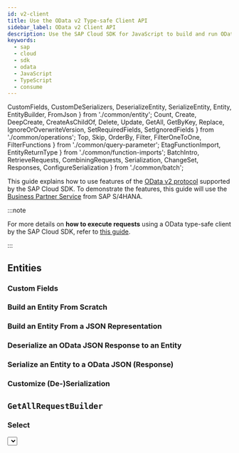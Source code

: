 ```yaml
---
id: v2-client
title: Use the OData v2 Type-safe Client API
sidebar_label: OData v2 Client API
description: Use the SAP Cloud SDK for JavaScript to build and run OData v2 requests in a type-safe way.
keywords:
  - sap
  - cloud
  - sdk
  - odata
  - JavaScript
  - TypeScript
  - consume
---
```


  CustomFields,
  CustomDeSerializers,
  DeserializeEntity,
  SerializeEntity,
  Entity,
  EntityBuilder,
  FromJson
} from './common/entity';
  Count,
  Create,
  DeepCreate,
  CreateAsChildOf,
  Delete,
  Update,
  GetAll,
  GetByKey,
  Replace,
  IgnoreOrOverwriteVersion,
  SetRequiredFields,
  SetIgnoredFields
} from './common/operations';
  Top,
  Skip,
  OrderBy,
  Filter,
  FilterOneToOne,
  FilterFunctions
} from './common/query-parameter';
  EtagFunctionImport,
  EntityReturnType
} from './common/function-imports';
  BatchIntro,
  RetrieveRequests,
  CombiningRequests,
  Serialization,
  ChangeSet,
  Responses,
  ConfigureSerialization
} from './common/batch';

This guide explains how to use features of the [OData v2 protocol](https://www.odata.org/documentation/odata-version-2-0/) supported by the SAP Cloud SDK.
To demonstrate the features, this guide will use the [Business Partner Service](https://api.sap.com/api/API_BUSINESS_PARTNER/resource) from SAP S/4HANA.

:::note

For more details on **how to execute requests** using a OData type-safe client by the SAP Cloud SDK, refer to [this guide](./execute-odata-request.mdx).

:::

## Entities

<Entity />

### Custom Fields

<CustomFields />

### Build an Entity From Scratch

<EntityBuilder />

### Build an Entity From a JSON Representation

<FromJson />

### Deserialize an OData JSON Response to an Entity

<DeserializeEntity />

### Serialize an Entity to a OData JSON (Response)

<SerializeEntity />

### Customize (De-)Serialization

<CustomDeSerializers />

## `GetAllRequestBuilder`

<GetAll />

### Select

<Select />

### Filter

<Filter />

#### Filter on One-to-One Navigation Properties

<FilterOneToOne />

#### More Filter Expressions

More advanced filter expressions can be found [here](#available-filter-expressions).

### Skip

<Skip />

### Top

<Top />

### OrderBy

<OrderBy />

### Count

<Count />

## `GetByKeyRequestBuilder`

<GetByKey />

## `CreateRequestBuilder`

<Create />

### Deep Create

<DeepCreate />

### Create as Child Of

<CreateAsChildOf />

## `UpdateRequestBuilder`

<Update />

### Replace the Entity With `PUT`

<Replace />

### Set Required Fields

<SetRequiredFields />

### Set Ignored Fields

<SetIgnoredFields />

## `DeleteRequestBuilder`

<Delete />

## Handling of ETags

<ETag />

### Ignore or Overwrite the Version Identifier

<IgnoreOrOverwriteVersion />

## Handling of Cross-Site Request Forgery Tokens

<Csrf />

## Skip `CSRF` Token Handling

<SkipCsrf />
<SkipCsrfExample />

## Custom `CSRF` Token Handling

If you need to adjust the way CSRF tokens are fetched, you can do so by using [middlewares](../middleware):

<CustomCsrf />

## Available Filter Expressions

### Filter Functions

<FilterFunctions />

## Function Imports

### Request Builder

<RequestBuilder />

<EntityReturnType />

### Setting ETag

<EtagFunctionImport />

## Batch Requests

<BatchIntro />

### Retrieve Request

A retrieve request represents an HTTP `GET` request.
In terms of the SAP Cloud SDK this includes all requests built by [`GetAllRequestBuilder`](#getall-request-builder), [`GetByKeyRequestBuilder`](#getbykey-request-builder), and [`FunctionImportRequestBuilder`](#function-imports) using `GET` requests.
If you use TypeScript, a type error will appear when including a function import changing the data.

<RetrieveRequests />

### Changeset

A changeset is a collection of HTTP `POST`, `PUT`, `PATCH` and `DELETE` operations.
Such operations are built by the [`CreateRequestBuilder`](#create-request-builder), [`UpdateRequestBuilder`](#update-request-builder), [`DeleteRequestBuilder`](#delete-request-builder), or [`FunctionImportRequestBuilder`](#function-imports).
If you use TypeScript, a type error will appear when including a function import reading the data.

<ChangeSet />
<ChangeSetExample />

### Responses

<Responses />

### Combining Requests

<CombiningRequests />

### Serialization

<Serialization />

### Configure Subrequest Serialization

<ConfigureSerialization />
